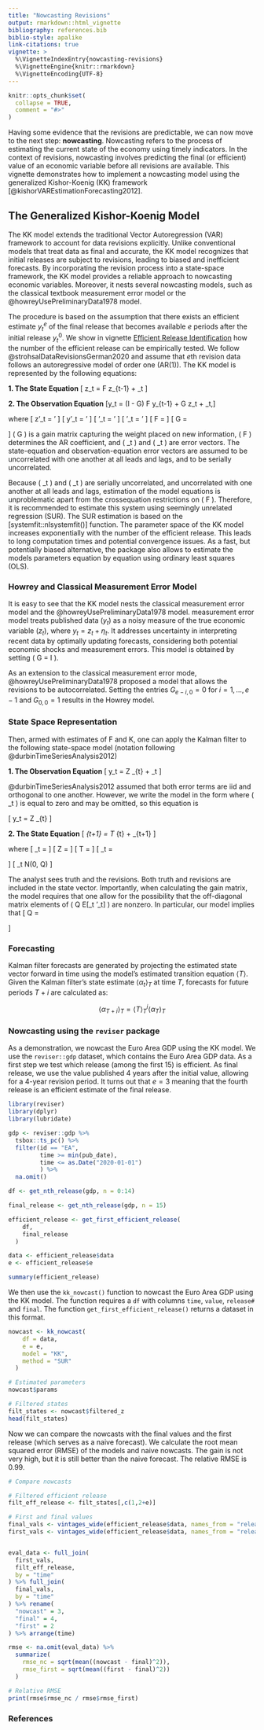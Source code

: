 ```yaml
---
title: "Nowcasting Revisions"
output: rmarkdown::html_vignette
bibliography: references.bib
biblio-style: apalike
link-citations: true
vignette: >
  %\VignetteIndexEntry{nowcasting-revisions}
  %\VignetteEngine{knitr::rmarkdown}
  %\VignetteEncoding{UTF-8}
---
```


```r
knitr::opts_chunk$set(
  collapse = TRUE,
  comment = "#>"
)
```

Having some evidence that the revisions are predictable, we can now move to the next step: **nowcasting**. Nowcasting refers to the process of estimating the current state of the economy using timely indicators. In the context of revisions, nowcasting involves predicting the final (or efficient) value of an economic variable before all revisions are available. This vignette demonstrates how to implement a nowcasting model using the generalized Kishor-Koenig (KK) framework [@kishorVAREstimationForecasting2012].

## The Generalized Kishor-Koenig Model

The KK model extends the traditional Vector Autoregression (VAR) framework to account for data revisions explicitly. Unlike conventional models that treat data as final and accurate, the KK model recognizes that initial releases are subject to revisions, leading to biased and inefficient forecasts. By incorporating the revision process into a state-space framework, the KK model provides a reliable approach to nowcasting economic variables. Moreover, it nests several nowcasting models, such as the classical textbook measurement error model or the @howreyUsePreliminaryData1978 model.

The procedure is based on the assumption that there exists an efficient estimate $y_t^e$ of the final release that becomes available $e$ periods after the initial release $y_t^0$. We show in vignette [Efficient Release Identification](efficient-release.html) how the number of the efficient release can be empirically tested. We follow @strohsalDataRevisionsGerman2020 and assume that $e$th revision data follows an autoregressive model of order one (AR(1)). The KK model is represented by the following equations:

**1. The State Equation**
\[ z_t = F z_{t-1} + \nu_t \]

**2. The Observation Equation**
\[y_t = (I - G) F y_{t-1} + G z_t + \epsilon_t,\]

where 
\[ z'_t = \begin{bmatrix} y_{t-e}^e, y_{t-e +1}^e, ...,  y_t^e \end{bmatrix}' \]
\[ y'_t = \begin{bmatrix} y_{t-e}^e, y_{t-e +1}^{e-1}, ...,  y_t^0 \end{bmatrix}' \]
\[ \nu'_t = \begin{bmatrix} 0, 0, ...,  \nu_{0,t} \end{bmatrix}' \]
\[ \epsilon'_t = \begin{bmatrix} 0, \epsilon_{e-1,t}, ...,  \epsilon_{1,t}, \epsilon_{0,t} \end{bmatrix}' \]
\[
F = \begin{bmatrix} 0 & 1 & 0 & \dots & 0 \\
                      0 & 0 & 1 & \dots & 0 \\
                      \vdots & \vdots & \vdots & \ddots & \vdots \\
                      0 & 0 & 0 & \dots & 1 \\
                      0 & 0 & 0 & \dots & F_0 \end{bmatrix}
\]
\[
G = \begin{bmatrix} 1 & 0 & \dots & 0 \\
                      G_{e-1,e} & G_{e-1,e-1} & \dots & G_{e-1,0} \\
                      G_{e-2,e} & G_{e-2,e-1} & \dots & G_{e-2,0} \\
                      \vdots & \vdots & \ddots & \vdots \\
                      G_{0,e} & G_{0,e-1} & \dots & G_{0,0} \end{bmatrix}
\]
\( G \) is a gain matrix capturing the weight placed on new information, \( F \) determines the AR coefficient, and \( \nu_t \) and \( \epsilon_t \) are error vectors. The state-equation and observation-equation error vectors are assumed to be uncorrelated with one another at all leads and lags, and to be serially uncorrelated.

Because \( \nu_t \) and \( \epsilon_t \) are serially uncorrelated, and uncorrelated with one another at all leads and lags, estimation of the model equations is unproblematic apart from the crossequation restrictions on \( F \).
Therefore, it is recommended to estimate this system using seemingly unrelated regression (SUR). The SUR estimation is based on the [systemfit::nlsystemfit()] function. The parameter space of the KK model increases exponentially with the number of the efficient release. This leads to long computation times and potential convergence issues. As a fast, but potentially biased alternative, the package also allows to estimate the models parameters equation by equation using ordinary least squares (OLS). 


### Howrey and Classical Measurement Error Model
It is easy to see that the KK model nests the classical measurement error model and the @howreyUsePreliminaryData1978 model. 
measurement error model treats published data ($y_t$) as a noisy measure of the true economic variable ($z_t$), where $y_t = z_t + \eta_t$. It addresses uncertainty in interpreting recent data by optimally updating forecasts, considering both potential economic shocks and measurement errors. This model is obtained by setting \( G = I \).

As an extension to the classical measurement error mode, @howreyUsePreliminaryData1978 proposed a model that allows the revisions to be autocorrelated. Setting the entries $G_{e-i,0} = 0$ for $i = 1,...,e-1$ and $G_{0,0} = 1$ results in the Howrey model.


### State Space Representation
Then, armed with estimates of F and K, one can apply the Kalman filter to the following state-space model (notation following @durbinTimeSeriesAnalysis2012)

**1. The Observation Equation**
\[ y_t = Z \alpha_{t} + \varepsilon_t \]

@durbinTimeSeriesAnalysis2012 assumed that both error terms are iid and orthogonal to one another. However, we write the model in the form where \( \varepsilon_t \) is equal to zero and may be omitted, so this equation is

\[ y_t = Z \alpha_{t} \]

**2. The State Equation**
\[ \alpha_{t+1} = T \alpha_{t} + \eta_{t+1} \]

where
\[ \alpha_t = \begin{bmatrix} z_t \\ y_t - z_t  \end{bmatrix} \]
\[ Z = \begin{bmatrix} I & I \end{bmatrix} \]
\[ T = \begin{bmatrix} F & 0 \\ 0 & (I − G)F \end{bmatrix} \]
\[ \eta_t = \begin{bmatrix} \nu_t \\ \epsilon_t − (I − G) \nu_t \end{bmatrix} \]
\[ \eta_t \sim N(0, Q) \]
 
The analyst sees truth and the revisions. Both truth and revisions are included in the state vector. Importantly, when calculating the gain matrix, the model requires that one allow for the possibility that the off-diagonal matrix elements of \( Q \equiv E[\eta_t \eta'_t] \) are nonzero. In particular, our model implies that 
 \[ Q = \begin{bmatrix} \nu_t \nu'_t & -\nu_t \nu'_t (I-G)'\\ -(I-G) \nu_t \nu'_t & \varepsilon_t \varepsilon'_t + (I-G) \nu_t \nu'_t (I-G)' \end{bmatrix} \]



### Forecasting
Kalman filter forecasts are generated by projecting the estimated state vector forward in time using the model's estimated transition equation $\langle T \rangle$. Given the Kalman filter's state estimate $\langle \alpha_t \rangle_T$ at time $T$, forecasts for future periods $T+i$ are calculated as:

$$\langle \alpha_{T+i} \rangle_T = \langle T \rangle_T^i \langle \alpha_T \rangle_T$$


### Nowcasting using the `reviser` package
As a demonstration, we nowcast the Euro Area GDP using the KK model. We use the `reviser::gdp` dataset, which contains the Euro Area GDP data. As a first step we test which release (among the first 15) is efficient. As final release, we use the value published 4 years after the initial value, allowing for a 4-year revision period. It turns out that $e=3$ meaning that the fourth release is an efficient estimate of the final release.


```r
library(reviser)
library(dplyr)
library(lubridate)

gdp <- reviser::gdp %>%
  tsbox::ts_pc() %>%
  filter(id == "EA",
         time >= min(pub_date),
         time <= as.Date("2020-01-01")
         ) %>%
  na.omit()

df <- get_nth_release(gdp, n = 0:14)

final_release <- get_nth_release(gdp, n = 15)

efficient_release <- get_first_efficient_release(
    df,
    final_release
  )

data <- efficient_release$data
e <- efficient_release$e

summary(efficient_release)
```


We then use the `kk_nowcast()` function to nowcast the Euro Area GDP using the KK model. The function requires a `df` with columns `time`, `value`, `release#` and `final`. The function `get_first_efficient_release()` returns a dataset in this format. 


```r
nowcast <- kk_nowcast(
    df = data, 
    e = e,
    model = "KK",
    method = "SUR"
  )

# Estimated parameters
nowcast$params

# Filtered states
filt_states <- nowcast$filtered_z
head(filt_states)
```

Now we can compare the nowcasts with the final values and the first release (which serves as a naive forecast). We calculate the root mean squared error (RMSE) of the models and naive nowcasts. The gain is not very high, but it is still better than the naive forecast. The relative RMSE is 0.99.

```r
# Compare nowcasts

# Filtered efficient release
filt_eff_release <- filt_states[,c(1,2+e)]

# First and final values
final_vals <- vintages_wide(efficient_release$data, names_from = "release")[,c("time", "final")]
first_vals <- vintages_wide(efficient_release$data, names_from = "release")[,c(1,2)]


eval_data <- full_join(
  first_vals,
  filt_eff_release,
  by = "time"
) %>% full_join(
  final_vals,
  by = "time"
) %>% rename(
  "nowcast" = 3,
  "final" = 4,
  "first" = 2
) %>% arrange(time)

rmse <- na.omit(eval_data) %>%
  summarize(
    rmse_nc = sqrt(mean((nowcast - final)^2)),
    rmse_first = sqrt(mean((first - final)^2))
  )

# Relative RMSE
print(rmse$rmse_nc / rmse$rmse_first)

```



### References